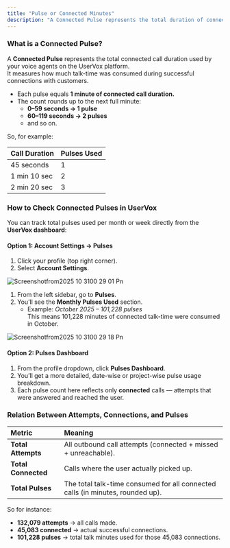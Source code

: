 ```yaml
---
title: "Pulse or Connected Minutes"
description: "A Connected Pulse represents the total duration of connected calls on UserVox. Each pulse equals one minute of connected talk time, rounded up to the next full minute — for example, 0–59 seconds count as 1 pulse, 60–119 seconds as 2 pulses, and so on. It helps track the actual usage of connected call minutes by your voice agents."
---
```


### What is a Connected Pulse?

A **Connected Pulse** represents the total connected call duration used by your voice agents on the UserVox platform.\
It measures how much talk-time was consumed during successful connections with customers.

- Each pulse equals **1 minute of connected call duration.**
- The count rounds up to the next full minute:
  - **0–59 seconds → 1 pulse**
  - **60–119 seconds → 2 pulses**
  - and so on.

So, for example:

| Call Duration | Pulses Used |
| :------------ | :---------- |
| 45 seconds    | 1           |
| 1 min 10 sec  | 2           |
| 2 min 20 sec  | 3           |

### How to Check Connected Pulses in UserVox

You can track total pulses used per month or week directly from the **UserVox dashboard**:

#### **Option 1: Account Settings → Pulses**

1. Click your profile (top right corner).
2. Select **Account Settings**.

![Screenshotfrom2025 10 3100 29 01 Pn](/images/Screenshotfrom2025-10-3100-29-01.png)

1. From the left sidebar, go to **Pulses**.
2. You’ll see the **Monthly Pulses Used** section.
   - Example: _October 2025 – 101,228 pulses_\
     This means 101,228 minutes of connected talk-time were consumed in October.

![Screenshotfrom2025 10 3100 29 18 Pn](/images/Screenshotfrom2025-10-3100-29-18.png)

#### **Option 2: Pulses Dashboard**

1. From the profile dropdown, click **Pulses Dashboard**.
2. You’ll get a more detailed, date-wise or project-wise pulse usage breakdown.
3. Each pulse count here reflects only **connected** calls — attempts that were answered and reached the user.

### Relation Between Attempts, Connections, and Pulses

| Metric              | Meaning                                                                        |
| :------------------ | :----------------------------------------------------------------------------- |
| **Total Attempts**  | All outbound call attempts (connected + missed + unreachable).                 |
| **Total Connected** | Calls where the user actually picked up.                                       |
| **Total Pulses**    | The total talk-time consumed for all connected calls (in minutes, rounded up). |

So for instance:

- **132,079 attempts** → all calls made.
- **45,083 connected** → actual successful connections.
- **101,228 pulses** → total talk minutes used for those 45,083 connections.